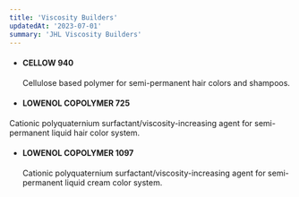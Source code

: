 ```yaml
---
title: 'Viscosity Builders'
updatedAt: '2023-07-01'
summary: 'JHL Viscosity Builders'
---
```


- #### CELLOW 940

  Cellulose based polymer for semi-permanent hair colors and shampoos.

- #### LOWENOL COPOLYMER 725

Cationic polyquaternium surfactant/viscosity-increasing agent for semi-permanent liquid hair color system.

- #### LOWENOL COPOLYMER 1097

  Cationic polyquaternium surfactant/viscosity-increasing agent for semi-permanent liquid cream color system.
